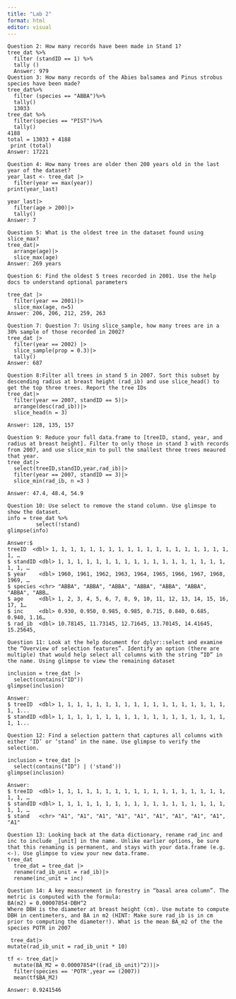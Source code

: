 ```yaml
---
title: "Lab 2"
format: html
editor: visual
---
```


```         
Question 2: How many records have been made in Stand 1?
tree_dat %>%
  filter (standID == 1) %>%
  tally () 
  Answer: 979 
Question 3: How many records of the Abies balsamea and Pinus strobus species have been made?
tree_dat%>% 
  filter (species == "ABBA")%>%
  tally()
  13033
tree_dat %>%
  filter(species == "PIST")%>%
  tally()
4188
total = 13033 + 4188
 print (total)
Answer: 17221 

Question 4: How many trees are older then 200 years old in the last year of the dataset?
year_last <- tree_dat |>
  filter(year == max(year))
print(year_last)

year_last|>
  filter(age > 200)|>
  tally()
Answer: 7 

Question 5: What is the oldest tree in the dataset found using slice_max?
tree_dat|>
  arrange(age)|>
  slice_max(age)
Answer: 269 years 

Question 6: Find the oldest 5 trees recorded in 2001. Use the help docs to understand optional parameters

tree_dat |>
  filter(year == 2001)|>
  slice_max(age, n=5)
Answer: 206, 206, 212, 259, 263

Question 7: Question 7: Using slice_sample, how many trees are in a 30% sample of those recorded in 2002?
tree_dat |>
  filter(year == 2002) |>
  slice_sample(prop = 0.3)|>
  tally()
Answer: 687

Question 8:Filter all trees in stand 5 in 2007. Sort this subset by descending radius at breast height (rad_ib) and use slice_head() to get the top three trees. Report the tree IDs
tree_dat|>
  filter(year == 2007, standID == 5)|>
  arrange(desc(rad_ib))|>
  slice_head(n = 3)
  
Answer: 128, 135, 157

Question 9: Reduce your full data.frame to [treeID, stand, year, and radius at breast height]. Filter to only those in stand 3 with records from 2007, and use slice_min to pull the smallest three trees meaured that year.
tree_dat|>
  select(treeID,standID,year,rad_ib)|>
  filter(year == 2007, standID == 3)|>
  slice_min(rad_ib, n =3 )

Answer: 47.4, 48.4, 54.9

Question 10: Use select to remove the stand column. Use glimspe to show the dataset.
info = tree_dat %>%
         select(!stand)
glimpse(info)

Answer:$
treeID  <dbl> 1, 1, 1, 1, 1, 1, 1, 1, 1, 1, 1, 1, 1, 1, 1, 1, 1, 1, 1, 1, …
$ standID <dbl> 1, 1, 1, 1, 1, 1, 1, 1, 1, 1, 1, 1, 1, 1, 1, 1, 1, 1, 1, 1, …
$ year    <dbl> 1960, 1961, 1962, 1963, 1964, 1965, 1966, 1967, 1968, 1969, …
$ species <chr> "ABBA", "ABBA", "ABBA", "ABBA", "ABBA", "ABBA", "ABBA", "ABB…
$ age     <dbl> 1, 2, 3, 4, 5, 6, 7, 8, 9, 10, 11, 12, 13, 14, 15, 16, 17, 1…
$ inc     <dbl> 0.930, 0.950, 0.985, 0.985, 0.715, 0.840, 0.685, 0.940, 1.16…
$ rad_ib  <dbl> 10.78145, 11.73145, 12.71645, 13.70145, 14.41645, 15.25645,

Question 11: Look at the help document for dplyr::select and examine the “Overview of selection features”. Identify an option (there are multiple) that would help select all columns with the string “ID” in the name. Using glimpse to view the remaining dataset

inclusion = tree_dat |>
  select(contains("ID"))
glimpse(inclusion)

Answer:
$ treeID  <dbl> 1, 1, 1, 1, 1, 1, 1, 1, 1, 1, 1, 1, 1, 1, 1, 1, 1, 1, 1, 1...
$ standID <dbl> 1, 1, 1, 1, 1, 1, 1, 1, 1, 1, 1, 1, 1, 1, 1, 1, 1, 1, 1, 1...

Question 12: Find a selection pattern that captures all columns with either ‘ID’ or ‘stand’ in the name. Use glimpse to verify the selection.

inclusion = tree_dat |>
  select(contains("ID") | ('stand'))
glimpse(inclusion)

Answer:
$ treeID  <dbl> 1, 1, 1, 1, 1, 1, 1, 1, 1, 1, 1, 1, 1, 1, 1, 1, 1, 1, 1, 1, …
$ standID <dbl> 1, 1, 1, 1, 1, 1, 1, 1, 1, 1, 1, 1, 1, 1, 1, 1, 1, 1, 1, 1, …
$ stand   <chr> "A1", "A1", "A1", "A1", "A1", "A1", "A1", "A1", "A1", "A1"

Question 13: Looking back at the data dictionary, rename rad_inc and inc to include _[unit] in the name. Unlike earlier options, be sure that this renaming is permanent, and stays with your data.frame (e.g. <-). Use glimpse to view your new data.frame.
tree_dat 
  tree_dat = tree_dat |>
  rename(rad_ib_unit = rad_ib)|>
  rename(inc_unit = inc)

Question 14: A key measurement in forestry in “basal area column”. The metric is computed with the formula:
BA(m2) = 0.00007854⋅DBH^2
Where DBH is the diameter at breast height (cm). Use mutate to compute DBH in centimeters, and BA in m2 (HINT: Make sure rad_ib is in cm prior to computing the diameter!). What is the mean BA_m2 of the the species POTR in 2007

 tree_dat|>
mutate(rad_ib_unit = rad_ib_unit * 10) 

tf <- tree_dat|>
  mutate(BA_M2 = 0.00007854*((rad_ib_unit)^2))|>
  filter(species == 'POTR',year == (2007))
  mean(tf$BA_M2)

Answer: 0.9241546
```
